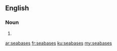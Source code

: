 ==English==

===Noun===
{{head|en|plural}}

# {{plural of|seabase|lang=en|nocat=1}}

[[ar:seabases]]
[[fr:seabases]]
[[ku:seabases]]
[[my:seabases]]